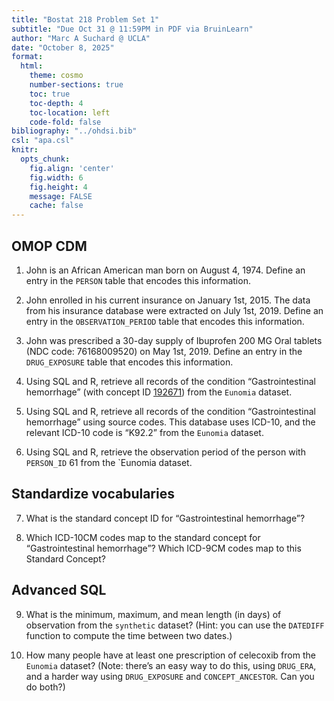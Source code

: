 ```yaml
---
title: "Bostat 218 Problem Set 1"
subtitle: "Due Oct 31 @ 11:59PM in PDF via BruinLearn"
author: "Marc A Suchard @ UCLA"
date: "October 8, 2025"
format:
  html:
    theme: cosmo
    number-sections: true
    toc: true
    toc-depth: 4
    toc-location: left
    code-fold: false
bibliography: "../ohdsi.bib"
csl: "apa.csl"
knitr:
  opts_chunk: 
    fig.align: 'center'
    fig.width: 6
    fig.height: 4
    message: FALSE
    cache: false
---
```


## OMOP CDM

1. John is an African American man born on August 4, 1974.  Define an entry in the `PERSON` table that encodes this information.

2. John enrolled in his current insurance on January 1st, 2015. The data from his insurance database were extracted on July 1st, 2019. Define an entry in the `OBSERVATION_PERIOD` table that encodes this information.

3. John was prescribed a 30-day supply of Ibuprofen 200 MG Oral tablets (NDC code: 76168009520) on May 1st, 2019. Define an entry in the `DRUG_EXPOSURE` table that encodes this information.

4. Using SQL and R, retrieve all records of the condition "Gastrointestinal hemorrhage" (with concept ID [192671](http://athena.ohdsi.org/search-terms/terms/192671)) from the `Eunomia` dataset.

5. Using SQL and R, retrieve all records of the condition "Gastrointestinal hemorrhage" using source codes. This database uses ICD-10, and the relevant ICD-10 code is "K92.2" from the `Eunomia` dataset.

6. Using SQL and R, retrieve the observation period of the person with `PERSON_ID` 61 from the `Eunomia dataset.

## Standardize vocabularies

7. What is the standard concept ID for "Gastrointestinal hemorrhage"?

8. Which ICD-10CM codes map to the standard concept for "Gastrointestinal hemorrhage"? Which ICD-9CM codes map to this Standard Concept?

## Advanced SQL

9. What is the minimum, maximum, and mean length (in days) of observation from the `synthetic` dataset? (Hint: you can use the `DATEDIFF` function to compute the time between two dates.)

10. How many people have at least one prescription of celecoxib from the `Eunomia` dataset? (Note: there’s an easy way to do this, using `DRUG_ERA`, and a harder way using `DRUG_EXPOSURE` and `CONCEPT_ANCESTOR`. Can you do both?)
